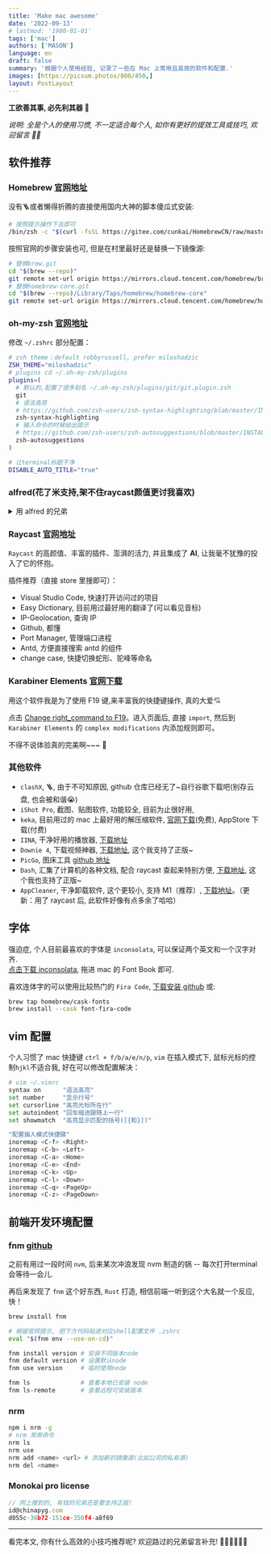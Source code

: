 ```yaml
---
title: 'Make mac awesome'
date: '2022-09-13'
# lastmod: '1900-01-01'
tags: ['mac']
authors: ['MASON']
language: en
draft: false
summary: '根据个人使用经验, 记录了一些在 Mac 上常用且高效的软件和配置.'
images: [https://picsum.photos/800/450,]
layout: PostLayout
---
```


**工欲善其事, 必先利其器 🥷**

_说明: 全是个人的使用习惯, 不一定适合每个人, 如你有更好的提效工具或技巧, 欢迎留言 👏🏻_

## 软件推荐

### Homebrew [官网地址](https://brew.sh/)

没有🪜或者懒得折腾的直接使用国内大神的脚本傻瓜式安装:

```sh
# 按照提示操作下去即可
/bin/zsh -c "$(curl -fsSL https://gitee.com/cunkai/HomebrewCN/raw/master/Homebrew.sh)"
```

按照官网的步骤安装也可, 但是在村里最好还是替换一下镜像源:

```sh
# 替换brew.git
cd "$(brew --repo)"
git remote set-url origin https://mirrors.cloud.tencent.com/homebrew/brew.git
# 替换homebrew-core.git
cd "$(brew --repo)/Library/Taps/homebrew/homebrew-core"
git remote set-url origin https://mirrors.cloud.tencent.com/homebrew/homebrew-core.git
```

### oh-my-zsh [官网地址](https://ohmyz.sh/)

修改 `~/.zshrc` 部分配置：

```sh
# zsh theme；default robbyrussell, prefer miloshadzic
ZSH_THEME="miloshadzic"
# plugins cd ~/.oh-my-zsh/plugins
plugins=(
  # 默认的,配置了很多别名 ~/.oh-my-zsh/plugins/git/git.plugin.zsh
  git
  # 语法高亮
  # https://github.com/zsh-users/zsh-syntax-highlighting/blob/master/INSTALL.md#oh-my-zsh
  zsh-syntax-highlighting
  # 输入命令的时候给出提示
  # https://github.com/zsh-users/zsh-autosuggestions/blob/master/INSTALL.md#oh-my-zsh
  zsh-autosuggestions
)

# 让terminal标题干净
DISABLE_AUTO_TITLE="true"
```

### alfred(花了米支持,架不住raycast颜值更讨我喜欢)

<details>
<summary>用 alfred 的兄弟</summary>

~~懂得都懂, mac 上的效率神器, 剪贴板、搜索引擎、自动化工作流等等就不多说了。~~

~~就分享一下平时使用的插件：~~

~~- [VsCode 快速打开项目](https://github.com/alexchantastic/alfred-open-with-vscode-workflow), 别再用手拖了, 直接`code 文件夹名` 不香嘛~~

~~- [CodeVar](https://github.com/xudaolong/CodeVar), 作为程序员起名字是个头疼事, 交给它 👈🏻~~

~~- [markdown table](https://github.com/crispgm/alfred-markdown-table), 用 vscode 写 markdown 我想只有 table 最让人苦恼了吧哈哈~~

~~- [alfred-github-repos](https://github.com/edgarjs/alfred-github-repos), github 快捷搜索~~

</details>

### Raycast [官网地址](https://www.raycast.com/)

`Raycast` 的高颜值、丰富的插件、澎湃的活力, 并且集成了 **AI**, 让我毫不犹豫的投入了它的怀抱。

插件推荐（直接 store 里搜即可）：

- Visual Studio Code, 快速打开访问过的项目
- Easy Dictionary, 目前用过最好用的翻译了(可以看见音标)
- IP-Geolocation, 查询 IP
- Github, 都懂
- Port Manager, 管理端口进程
- Antd, 方便直接搜索 antd 的组件
- change case, 快捷切换蛇形、驼峰等命名

### Karabiner Elements [官网下载](https://karabiner-elements.pqrs.org/)

用这个软件我是为了使用 F19 键,来丰富我的快捷键操作, 真的大爱💘

点击 [Change right_command to F19](https://ke-complex-modifications.pqrs.org/?q=F19)。进入页面后, 直接 `import`, 然后到 `Karabiner Elements` 的 `complex modifications` 内添加规则即可。

不得不说体验真的完美啊~~~ 🥳

### 其他软件

- `clashX`, 🪜, 由于不可知原因, github 仓库已经无了~自行谷歌下载吧(别存云盘, 也会被和谐😭)
- `iShot Pro`, 截图、贴图软件, 功能较全, 目前为止很好用,
- `keka`, 目前用过的 mac 上最好用的解压缩软件, [官网下载](https://www.keka.io/en/)(免费), AppStore 下载(付费)
- `IINA`, 干净好用的播放器, [下载地址](https://iina.io/)
- `Downie 4`, 下载视频神器, [下载地址](https://software.charliemonroe.net/downie/), 这个我支持了正版~
- `PicGo`, 图床工具 [github 地址](https://github.com/Molunerfinn/PicGo)
- `Dash`, 汇集了计算机的各种文档, 配合 raycast 查起来特别方便, [下载地址](https://kapeli.com/dash), 这个我也支持了正版~
- `AppCleaner`, 干净卸载软件, 这个更较小, 支持 M1（推荐）, [下载地址](https://freemacsoft.net/appcleaner/)。（更新：用了 raycast 后, 此软件好像有点多余了哈哈）

## 字体

强迫症, 个人目前最喜欢的字体是 `inconsolata`, 可以保证两个英文和一个汉字对齐.  
[点击下载 inconsolata](https://fonts.google.com/specimen/Inconsolata), 拖进 mac 的 Font Book 即可.

喜欢连体字的可以使用比较热门的 `Fira Code`, [下载安装 github](https://github.com/tonsky/FiraCode) 或:

```sh
brew tap homebrew/cask-fonts
brew install --cask font-fira-code
```

## vim 配置

个人习惯了 mac 快捷键 `ctrl + f/b/a/e/n/p`, `vim` 在插入模式下, 鼠标光标的控制`hjkl`不适合我, 好在可以修改配置解决：

```sh
# vim ~/.vimrc
syntax on      "语法高亮"
set number     "显示行号"
set cursorline "高亮光标所在行"
set autoindent "回车缩进跟随上一行"
set showmatch  "高亮显示匹配的括号([{和}])"

"配置插入模式快捷键"
inoremap <C-f> <Right>
inoremap <C-b> <Left>
inoremap <C-a> <Home>
inoremap <C-e> <End>
inoremap <C-k> <Up>
inoremap <C-l> <Down>
inoremap <C-q> <PageUp>
inoremap <C-z> <PageDown>
```

## 前端开发环境配置

### fnm [github](https://github.com/Schniz/fnm)

之前有用过一段时间 `nvm`, 后来某次冲浪发现 nvm 制造的锅 -- 每次打开terminal会等待一会儿.

再后来发现了 `fnm` 这个好东西, `Rust` 打造, 相信前端一听到这个大名就一个反应, 快！

```sh
brew install fnm

# 根据官网提示, 把下方代码贴进对应shell配置文件 .zshrc
eval "$(fnm env --use-on-cd)"

fnm install version # 安装不同版本node
fnm default version # 设置默认node
fnm use version     # 临时使用node

fnm ls              # 查看本地已安装 node
fnm ls-remote       # 查看远程可安装版本
```

### nrm

```sh
npm i nrm -g
# nrm 常用命令
nrm ls
nrm use
nrm add <name> <url> # 添加新的镜像源(比如公司的私有源)
nrm del <name>
```

### Monokai pro license

```js
// 网上搜到的, 有钱的兄弟还是要支持正版!
id@chinapyg.com
d055c-36b72-151ce-350f4-a8f69
```

---

看完本文, 你有什么高效的小技巧推荐呢? 欢迎路过的兄弟留言补充! 👏🏻👏🏻👏🏻
